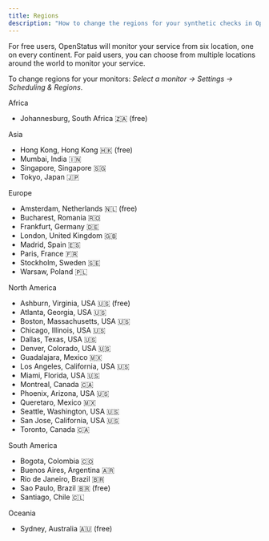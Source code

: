 ```yaml
---
title: Regions
description: "How to change the regions for your synthetic checks in OpenStatus"
---
```


For free users, OpenStatus will monitor your service from six location, one on every continent. For paid users, you can choose from multiple locations around the world to monitor your service.

To change regions for your monitors: _Select a monitor &rarr; Settings &rarr; Scheduling & Regions_.

Africa

- Johannesburg, South Africa 🇿🇦 (free)

Asia

- Hong Kong, Hong Kong 🇭🇰 (free)
- Mumbai, India 🇮🇳
- Singapore, Singapore 🇸🇬
- Tokyo, Japan 🇯🇵

Europe

- Amsterdam, Netherlands 🇳🇱 (free)
- Bucharest, Romania 🇷🇴
- Frankfurt, Germany 🇩🇪
- London, United Kingdom 🇬🇧
- Madrid, Spain 🇪🇸
- Paris, France 🇫🇷
- Stockholm, Sweden 🇸🇪
- Warsaw, Poland 🇵🇱

North America

- Ashburn, Virginia, USA 🇺🇸 (free)
- Atlanta, Georgia, USA 🇺🇸
- Boston, Massachusetts, USA 🇺🇸
- Chicago, Illinois, USA 🇺🇸
- Dallas, Texas, USA 🇺🇸
- Denver, Colorado, USA 🇺🇸
- Guadalajara, Mexico 🇲🇽
- Los Angeles, California, USA 🇺🇸
- Miami, Florida, USA 🇺🇸
- Montreal, Canada 🇨🇦
- Phoenix, Arizona, USA 🇺🇸
- Queretaro, Mexico 🇲🇽
- Seattle, Washington, USA 🇺🇸
- San Jose, California, USA 🇺🇸
- Toronto, Canada 🇨🇦

South America

- Bogota, Colombia 🇨🇴
- Buenos Aires, Argentina 🇦🇷
- Rio de Janeiro, Brazil 🇧🇷
- Sao Paulo, Brazil 🇧🇷 (free)
- Santiago, Chile 🇨🇱

Oceania

- Sydney, Australia 🇦🇺 (free)
